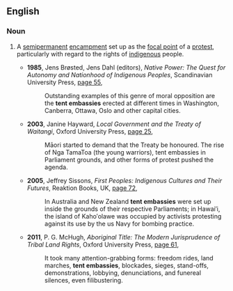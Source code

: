 ==English==
{{wikipedia|Aboriginal Tent Embassy}}

===Noun===
{{en-noun|tent embassies}}

# {{lb|en|Australia}} A [[semipermanent]] [[encampment]] set up as the [[focal point]] of a [[protest]], particularly with regard to the rights of [[indigenous]] people.
#* '''1985''', Jens Brøsted, Jens Dahl (editors), ''Native Power: The Quest for Autonomy and Nationhood of Indigenous Peoples'', Scandinavian University Press, [http://books.google.com.au/books?id=nh0xAQAAIAAJ&q=%22tent+embassies%22+-intitle:%22%22+-inauthor:%22%22&dq=%22tent+embassies%22+-intitle:%22%22+-inauthor:%22%22&source=bl&ots=7vmEgOyRDC&sig=K1DUF5Jg_GllRK_KP3ZHVzPgQj4&hl=en&sa=X&ei=fFZ-UPjVHaWZiAfJqICgBw&redir_esc=y page 55],
#*: Outstanding examples of this genre of moral opposition are the '''tent embassies''' erected at different times in Washington, Canberra, Ottawa, Oslo and other capital cities.
#* '''2003''', Janine Hayward, ''Local Government and the Treaty of Waitangi'', Oxford University Press, [http://books.google.com.au/books?id=WFugAAAAMAAJ&q=%22tent+embassies%22+-intitle:%22%22+-inauthor:%22%22&dq=%22tent+embassies%22+-intitle:%22%22+-inauthor:%22%22&source=bl&ots=KuEmr-jNAq&sig=_0GSoLILquRewcW1uCGPjbX_HrQ&hl=en&sa=X&ei=fFZ-UPjVHaWZiAfJqICgBw&redir_esc=y page 25],
#*: Māori started to demand that the Treaty be honoured. The rise of Nga TamaToa (the young warriors), tent embassies in Parliament grounds, and other forms of protest pushed the agenda.
#* '''2005''', Jeffrey Sissons, ''First Peoples: Indigenous Cultures and Their Futures'', Reaktion Books, UK, [http://books.google.com.au/books?id=v668OO_i_qgC&pg=PA72&lpg=PA72&dq=%22tent+embassies%22+-intitle:%22%22+-inauthor:%22%22&source=bl&ots=x9crY8EKvl&sig=ljriqdUK6qoau3dS5WF_5M1a18A&hl=en&sa=X&ei=fFZ-UPjVHaWZiAfJqICgBw&redir_esc=y#v=onepage&q=%22tent%20embassies%22%20-intitle%3A%22%22%20-inauthor%3A%22%22&f=false page 72],
#*: In Australia and New Zealand '''tent embassies''' were set up inside the grounds of their respective Parliaments; in Hawai′i, the island of Kaho′olawe was occupied by activists protesting against its use by the us Navy for bombing practice.
#* '''2011''', P. G. McHugh, ''Aboriginal Title: The Modern Jurisprudence of Tribal Land Rights'', Oxford University Press, [http://books.google.com.au/books?id=tUVtdlSJlFsC&pg=PA61&lpg=PA61&dq=%22tent+embassies%22+-intitle:%22%22+-inauthor:%22%22&source=bl&ots=BSSrE3WOig&sig=B1DWa2M6MCUUiSNuOn_3x-QApDw&hl=en&sa=X&ei=fFZ-UPjVHaWZiAfJqICgBw&redir_esc=y#v=onepage&q=%22tent%20embassies%22%20-intitle%3A%22%22%20-inauthor%3A%22%22&f=false page 61],
#*: It took many attention-grabbing forms: freedom rides, land marches, '''tent embassies''', blockades, sieges, stand-offs, demonstrations, lobbying, denunciations, and funereal silences, even filibustering.